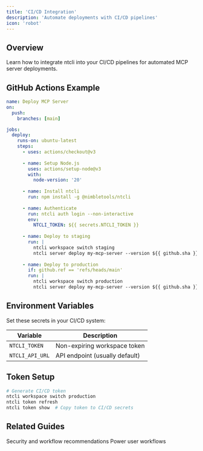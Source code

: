 ```yaml
---
title: 'CI/CD Integration'
description: 'Automate deployments with CI/CD pipelines'
icon: 'robot'
---
```


## Overview

Learn how to integrate ntcli into your CI/CD pipelines for automated MCP server deployments.

## GitHub Actions Example

```yaml
name: Deploy MCP Server
on:
  push:
    branches: [main]

jobs:
  deploy:
    runs-on: ubuntu-latest
    steps:
      - uses: actions/checkout@v3
      
      - name: Setup Node.js
        uses: actions/setup-node@v3
        with:
          node-version: '20'
          
      - name: Install ntcli
        run: npm install -g @nimbletools/ntcli
        
      - name: Authenticate
        run: ntcli auth login --non-interactive
        env:
          NTCLI_TOKEN: ${{ secrets.NTCLI_TOKEN }}
          
      - name: Deploy to staging
        run: |
          ntcli workspace switch staging
          ntcli server deploy my-mcp-server --version ${{ github.sha }}
          
      - name: Deploy to production
        if: github.ref == 'refs/heads/main'
        run: |
          ntcli workspace switch production  
          ntcli server deploy my-mcp-server --version ${{ github.sha }}
```

## Environment Variables

Set these secrets in your CI/CD system:

| Variable | Description |
|----------|-------------|
| `NTCLI_TOKEN` | Non-expiring workspace token |
| `NTCLI_API_URL` | API endpoint (usually default) |

## Token Setup

```bash
# Generate CI/CD token
ntcli workspace switch production
ntcli token refresh
ntcli token show  # Copy token to CI/CD secrets
```

## Related Guides

<CardGroup cols={2}>
  <Card
    title="Best Practices"
    icon="star"
    href="/guides/best-practices"
  >
    Security and workflow recommendations
  </Card>
  <Card
    title="Advanced Usage"
    icon="code"
    href="/examples/advanced-usage"
  >
    Power user workflows
  </Card>
</CardGroup>
